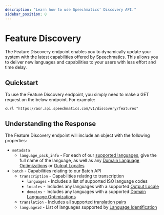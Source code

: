 ```yaml
---
description: "Learn how to use Speechmatics' Discovery API."
sidebar_position: 0
---
```


# Feature Discovery

The Feature Discovery endpoint enables you to dynamically update your system with the latest capabilities offered by Speechmatics. This allows you to deliver new languages and capabilities to your users with less effort and time delay.

## Quickstart

To use the Feature Discovery endpoint, you simply need to make a GET request on the below endpoint. For example: 
```
curl "https://asr.api.speechmatics.com/v1/discovery/features"
```

## Understanding the Response

The Feature Discovery endpoint will include an object with the following properties:
- `metadata`
    - `language_pack_info` - For each of our [supported languages](/speech-to-text/languages), give the full name of the language, as well as any [Domain Language Optimizations](/speech-to-text/features/accuracy-language-packs#domain-language-optimization) or [Output Locales](/speech-to-text/formatting#output-formatting-options#output-locale)
- `batch` - Capabilities relating to our Batch API
    - `transcription` - Capabilities relating to transcription
        - `languages` - Includes a list of supported ISO language codes
        - `locales` - Includes any languages with a supported [Output Locale](/speech-to-text/formatting#output-formatting-options#output-locale)
        - `domains` - Includes any languages with a supported [Domain Language Optimizations](/speech-to-text/features/accuracy-language-packs#domain-language-optimization)
    - `translation` - Includes all supported [translation pairs](/speech-to-text/features/translation#supported-translation-pairs)
    - `languageid` - List of languages supported by [Language Identification](/speech-to-text/batch/language-identification)


